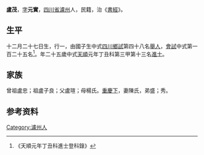 {{Otheruses|other=名为卢茂的其他人物|卢茂}}
{{明清人物信息框
| 姓名 = 盧茂
| 原名 =
| 圖片名稱= 
| 圖片大小 =
| 圖片說明 = 
| 最高職務 =
| 國家 = 大明 
| 爵位 =
| 籍貫 = [[四川省|四川省]][[瀘州|瀘州]]
| 族裔 = 
| 旗籍 = 
| 字號 = 
| 諡號 =
| 出生日期 = 十二月二十七日
| 出生地點 =
| 逝世日期 = 
| 逝世地點 =
| 墓葬 =
| 配偶 = 陳氏
| 親屬 = 曾祖盧忠，祖盧子良，父盧瑄，母楊氏
| 出身 =
* 天順元年丁丑科進士
| 經歷 =
| 著作 =  
*
*
*
}}
'''盧茂'''{{BD|1433年||1492年||}}，[[表字|字]]'''元實'''，[[四川省|四川省]][[瀘州|瀘州]]人，民籍，治《[[書經|書經]]》。

== 生平 ==
十二月二十七日生，行一，由國子生中式[[四川|四川]][[鄉試|鄉試]]第四十八名[[舉人|舉人]]，[[會試|會試]]中式第一百二十五名<ref>《天順元年丁丑科進士登科錄》</ref>。年二十五歲中式[[天顺_(明朝)|天順]]元年丁丑科第三甲第十三名[[進士|進士]]。

== 家族 ==
曾祖盧忠；祖盧子良；父盧瑄；母楊氏。[[重慶下|重慶下]]，妻陳氏，弟盛；秀。

== 参考资料 ==
{{reflist}}

{{天順元年丁丑科殿试金榜}}

{{Authority control}}

{{DEFAULTSORT:}}
[[Category:瀘州人|Category:瀘州人]]


{{明朝人物小作品}}